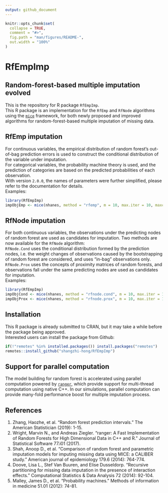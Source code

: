 ```yaml
---
output: github_document
---
```


<!-- README.md is generated from README.Rmd. Please edit that file -->

```r
knitr::opts_chunk$set(
  collapse = TRUE,
  comment = "#>",
  fig.path = "man/figures/README-",
  out.width = "100%"
)
```

# RfEmpImp

## Random-forest-based multiple imputation evolved
This is the repository for R package `RfEmpImp`.  
This R package is an implementation for the `RfEmp` and `RfNode`
algorithms using the [`mice`](https://CRAN.R-project.org/package=mice)
framework, for both newly proposed and improved algorithms for
random-forest-based multiple imputation of missing data.

## RfEmp imputation
For continuous variables, the empirical distribution of random forest's
out-of-bag prediction errors is used to construct the conditional distribution
of the variable under imputation.  
For categorical variables, the probability machine theory is used, and the
prediction of categories are based on the predicted probabilities of each
observation.  
With version `2.0.0`, the names of parameters were further simplified, please
refer to the documentation for details.  
Examples:
```r
library(RfEmpImp)
impObjEmp <- mice(nhanes, method = "rfemp", m = 10, max.iter = 10, maxcor = 1.0)
```

## RfNode imputation
For both continuous variables, the observations under the predicting nodes of
random forest are used as candidates for imputation.
Two methods are now available for the `RfNode` algorithm:  
`RfNode.Cond` uses the conditional distribution formed by the prediction nodes,
i.e. the weight changes of observations caused by the bootstrapping of random
forest are considered, and uses "in-bag" observations only.  
`RfNode.Prox` uses the concepts of proximity matrices of random forests, and
observations fall under the same predicting nodes are used as candidates for
imputation.  
Examples:
```r
library(RfEmpImp)
impObjCond <- mice(nhanes, method = "rfnode.cond", m = 10, max.iter = 10, maxcor = 1.0)
impObjProx <- mice(nhanes, method = "rfnode.prox", m = 10, max.iter = 10, maxcor = 1.0)
```

## Installation
This R package is already submitted to CRAN, but it may take a while before the
package being approved.  
Interested users can install the package from Github:
``` r
if(!"remotes" %in% installed.packages()) install.packages("remotes")
remotes::install_github("shangzhi-hong/RfEmpImp")
```

## Support for parallel computation
The model building for random forest is accelerated using parallel computation
powered by [`ranger`](https://CRAN.R-project.org/package=ranger), which provide
support for multi-thread computation using native C++.  In our simulations,
parallel computation can provide many-fold performance boost for multiple
imputation process.

## References
1. Zhang, Haozhe, et al. "Random forest prediction intervals."
The American Statistician (2019): 1-15.
2. Wright, Marvin N., and Andreas Ziegler. "ranger: A Fast Implementation of
Random Forests for High Dimensional Data in C++ and R." Journal of Statistical
Software 77.i01 (2017).
3. Shah, Anoop D., et al. "Comparison of random forest and parametric imputation
models for imputing missing data using MICE: a CALIBER study." American journal
of epidemiology 179.6 (2014): 764-774.
4. Doove, Lisa L., Stef Van Buuren, and Elise Dusseldorp. "Recursive partitioning
for missing data imputation in the presence of interaction effects."
Computational Statistics & Data Analysis 72 (2014): 92-104.
5. Malley, James D., et al. "Probability machines." Methods of information in
medicine 51.01 (2012): 74-81.
